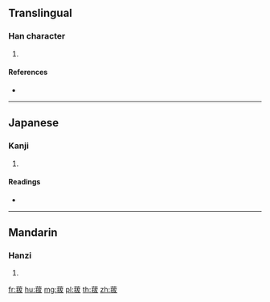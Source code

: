 {{character info/new}}
{{also|蔽}}
==Translingual==

===Han character===
{{Han char|rn=140|rad=艸|as=08|sn=14|four=44547|canj=TQIE,TQIK}}

# {{defn|Han|sort=艸08}}

====References====
* {{Han ref|kx=1038.150|dkj=31186|hdz=53227.140|uh=83DD|ud=33757|bh=DB6E|bd=56174}}

----

==Japanese==

===Kanji===
{{ja-kanji|grade=|rs=艸08}}

# {{defn|lang=ja|sort=艸08}}

====Readings====
* {{ja-readings|on=[[はつ]] (hatsu), [[ばち]] (bachi)|kun=|nanori=}}

----

==Mandarin==

===Hanzi===
{{cmn-hanzi|pin=[[bá]] ([[ba2]])|wg=pa<sup>2</sup>}}

# {{defn|lang=cmn|sort=艸08}}

[[fr:菝]]
[[hu:菝]]
[[mg:菝]]
[[pl:菝]]
[[th:菝]]
[[zh:菝]]